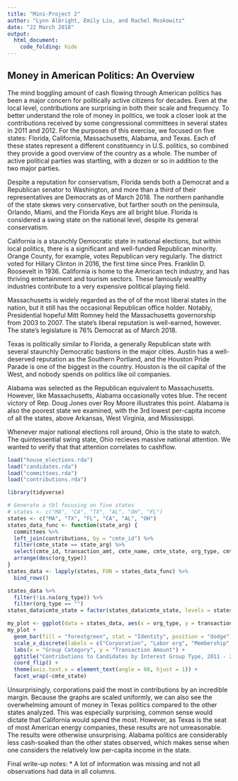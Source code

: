 ```yaml
---
title: "Mini-Project 2"
author: "Lynn Albright, Emily Liu, and Rachel Moskowitz"
date: "22 March 2018"
output: 
  html_document:
    code_folding: hide
---
```


## Money in American Politics: An Overview

  The mind boggling amount of cash flowing through American politics has been a major concern for politically active citizens for decades. Even at the local level, contributions are surprising in both their scale and frequency. To better understand the role of money in politics, we took a closer look at the contributions received by some congressional committees in several states in 2011 and 2012. For the purposes of this exercise, we focused on five states: Florida, California, Massachusetts, Alabama, and Texas. Each of these states represent a different constituency in U.S. politics, so combined they provide a good overview of the country as a whole. The number of active political parties was startling, with a dozen or so in addition to the two major parties.

  Despite a reputation for conservatism, Florida sends both a Democrat and a Republican senator to Washington, and more than a third of their representatives are Democrats as of March 2018. The northern panhandle of the state skews very conservative, but farther south on the peninsula, Orlando, Miami, and the Florida Keys are all bright blue. Florida is considered a swing state on the national level, despite its general conservatism. 

  California is a staunchly Democratic state in national elections, but within local politics, there is a significant and well-funded Republican minority. Orange County, for example, votes Republican very regularly. The district voted for Hillary Clinton in 2016, the first time since Pres. Franklin D. Roosevelt in 1936. California is home to the American tech industry, and has thriving entertainment and tourism sectors. These famously wealthy industries contribute to a very expensive political playing field.

  Massachusetts is widely regarded as the of of the most liberal states in the nation, but it still has the occasional Republican office holder. Notably, Presidential hopeful Mitt Romney held the Massachusetts governorship from 2003 to 2007. The state's liberal reputation is well-earned, however. The state's legislature is 76% Democrat as of March 2018. 

  Texas is politically similar to Florida, a generally Republican state with several staunchly Democratic bastions in the major cities. Austin has a well-deserved reputation as the Southern Portland, and the Houston Pride Parade is one of the biggest in the country. Houston is the oil capital of the West, and nobody spends on politics like oil companies. 

  Alabama was selected as the Republican equivalent to Massachusetts. However, like Massachusetts, Alabama occasionally votes blue. The recent victory of Rep. Doug Jones over Roy Moore illustrates this point. Alabama is also the poorest state we examined, with the 3rd lowest per-capita income of all the states, above Arkansas, West Virginia, and Mississippi. 

  Whenever major national elections roll around, Ohio is the state to watch. The quintessential swing state, Ohio recieves massive national attention. We wanted to verify that that attention correlates to cashflow.


```r
load("house_elections.rda")
load("candidates.rda")
load("committees.rda")
load("contributions.rda")
```
```r
library(tidyverse)
```


```r

# Generate a tbl focusing on five states
# states <- c("MA", "CA", "TX", "AL", "OH", "FL")
states <- c("MA", "TX", "FL", "CA", "AL", "OH")
states_data_func <- function(state_arg) {
  committees %>%
  left_join(contributions, by = "cmte_id") %>%
  filter(cmte_state == state_arg) %>%
  select(cmte_id, transaction_amt, cmte_name, cmte_state, org_type, cmte_party_affiliation, cmte_dsgn) %>%
  arrange(desc(org_type))
}
states_data <- lapply(states, FUN = states_data_func) %>%
  bind_rows()
```
```r
states_data %>%
  filter(!is.na(org_type)) %>%
  filter(org_type == "")
states_data$cmte_state = factor(states_data$cmte_state, levels = states)

```

```r
my_plot <- ggplot(data = states_data, aes(x = org_type, y = transaction_amt)) 
my_plot + 
  geom_bar(fill = "forestgreen", stat = "Identity", position = "dodge") +
  scale_x_discrete(labels = c("Corporation", "Labor org", "Membership", "Trade", "Cooperative", "Corp sans capital")) +
  labs(x = "Group Category", y = "Transaction Amount") +
  ggtitle("Contributions to Candidates by Interest Group Type, 2011 - 2012") +
  coord_flip() +
  theme(axis.text.x = element_text(angle = 60, hjust = 1)) +
  facet_wrap(~cmte_state)
```
Unsurprisingly, corporations paid the most in contributions by an incredible margin. Because the graphs are scaled uniformly, we can also see the overwhelming amount of money in Texas politics compared to the other states analyzed. This was especially surprising, common sense would dictate that California would spend the most. However, as Texas is the seat of most American energy companies, these results are not unreasonable. The results were otherwise unsurprising. Alabama politics are considerably less cash-soaked than the other states observed, which makes sense when one considers the relatively low per-capita income in the state. 

Final write-up notes:
* A lot of information was missing and not all observations had data in all columns.

